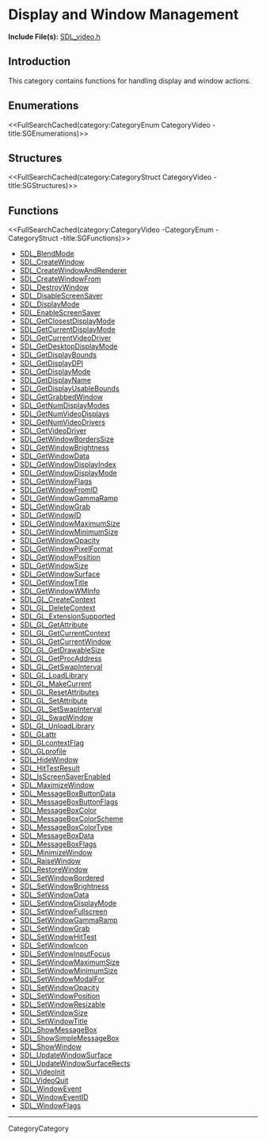 
= Display and Window Management =

'''Include File(s):''' [http://hg.libsdl.org/SDL/file/default/include/SDL_video.h SDL_video.h]


== Introduction ==

This category contains functions for handling display and window actions.

== Enumerations ==
<<FullSearchCached(category:CategoryEnum CategoryVideo -title:SGEnumerations)>>

== Structures ==
<<FullSearchCached(category:CategoryStruct CategoryVideo -title:SGStructures)>>

== Functions ==
<<FullSearchCached(category:CategoryVideo -CategoryEnum -CategoryStruct -title:SGFunctions)>>

<!-- BEGIN CATEGORY LIST -->
* [[SDL_BlendMode]]
* [[SDL_CreateWindow]]
* [[SDL_CreateWindowAndRenderer]]
* [[SDL_CreateWindowFrom]]
* [[SDL_DestroyWindow]]
* [[SDL_DisableScreenSaver]]
* [[SDL_DisplayMode]]
* [[SDL_EnableScreenSaver]]
* [[SDL_GetClosestDisplayMode]]
* [[SDL_GetCurrentDisplayMode]]
* [[SDL_GetCurrentVideoDriver]]
* [[SDL_GetDesktopDisplayMode]]
* [[SDL_GetDisplayBounds]]
* [[SDL_GetDisplayDPI]]
* [[SDL_GetDisplayMode]]
* [[SDL_GetDisplayName]]
* [[SDL_GetDisplayUsableBounds]]
* [[SDL_GetGrabbedWindow]]
* [[SDL_GetNumDisplayModes]]
* [[SDL_GetNumVideoDisplays]]
* [[SDL_GetNumVideoDrivers]]
* [[SDL_GetVideoDriver]]
* [[SDL_GetWindowBordersSize]]
* [[SDL_GetWindowBrightness]]
* [[SDL_GetWindowData]]
* [[SDL_GetWindowDisplayIndex]]
* [[SDL_GetWindowDisplayMode]]
* [[SDL_GetWindowFlags]]
* [[SDL_GetWindowFromID]]
* [[SDL_GetWindowGammaRamp]]
* [[SDL_GetWindowGrab]]
* [[SDL_GetWindowID]]
* [[SDL_GetWindowMaximumSize]]
* [[SDL_GetWindowMinimumSize]]
* [[SDL_GetWindowOpacity]]
* [[SDL_GetWindowPixelFormat]]
* [[SDL_GetWindowPosition]]
* [[SDL_GetWindowSize]]
* [[SDL_GetWindowSurface]]
* [[SDL_GetWindowTitle]]
* [[SDL_GetWindowWMInfo]]
* [[SDL_GL_CreateContext]]
* [[SDL_GL_DeleteContext]]
* [[SDL_GL_ExtensionSupported]]
* [[SDL_GL_GetAttribute]]
* [[SDL_GL_GetCurrentContext]]
* [[SDL_GL_GetCurrentWindow]]
* [[SDL_GL_GetDrawableSize]]
* [[SDL_GL_GetProcAddress]]
* [[SDL_GL_GetSwapInterval]]
* [[SDL_GL_LoadLibrary]]
* [[SDL_GL_MakeCurrent]]
* [[SDL_GL_ResetAttributes]]
* [[SDL_GL_SetAttribute]]
* [[SDL_GL_SetSwapInterval]]
* [[SDL_GL_SwapWindow]]
* [[SDL_GL_UnloadLibrary]]
* [[SDL_GLattr]]
* [[SDL_GLcontextFlag]]
* [[SDL_GLprofile]]
* [[SDL_HideWindow]]
* [[SDL_HitTestResult]]
* [[SDL_IsScreenSaverEnabled]]
* [[SDL_MaximizeWindow]]
* [[SDL_MessageBoxButtonData]]
* [[SDL_MessageBoxButtonFlags]]
* [[SDL_MessageBoxColor]]
* [[SDL_MessageBoxColorScheme]]
* [[SDL_MessageBoxColorType]]
* [[SDL_MessageBoxData]]
* [[SDL_MessageBoxFlags]]
* [[SDL_MinimizeWindow]]
* [[SDL_RaiseWindow]]
* [[SDL_RestoreWindow]]
* [[SDL_SetWindowBordered]]
* [[SDL_SetWindowBrightness]]
* [[SDL_SetWindowData]]
* [[SDL_SetWindowDisplayMode]]
* [[SDL_SetWindowFullscreen]]
* [[SDL_SetWindowGammaRamp]]
* [[SDL_SetWindowGrab]]
* [[SDL_SetWindowHitTest]]
* [[SDL_SetWindowIcon]]
* [[SDL_SetWindowInputFocus]]
* [[SDL_SetWindowMaximumSize]]
* [[SDL_SetWindowMinimumSize]]
* [[SDL_SetWindowModalFor]]
* [[SDL_SetWindowOpacity]]
* [[SDL_SetWindowPosition]]
* [[SDL_SetWindowResizable]]
* [[SDL_SetWindowSize]]
* [[SDL_SetWindowTitle]]
* [[SDL_ShowMessageBox]]
* [[SDL_ShowSimpleMessageBox]]
* [[SDL_ShowWindow]]
* [[SDL_UpdateWindowSurface]]
* [[SDL_UpdateWindowSurfaceRects]]
* [[SDL_VideoInit]]
* [[SDL_VideoQuit]]
* [[SDL_WindowEvent]]
* [[SDL_WindowEventID]]
* [[SDL_WindowFlags]]
<!-- END CATEGORY LIST -->
----
CategoryCategory
